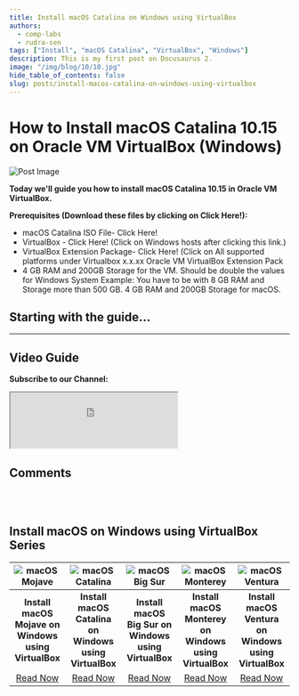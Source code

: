 ```yaml
---
title: Install macOS Catalina on Windows using VirtualBox
authors:
  - comp-labs
  - rudra-sen
tags: ["Install", "macOS Catalina", "VirtualBox", "Windows"]
description: This is my first post on Docusaurus 2.
image: "/img/blog/10/10.jpg"
hide_table_of_contents: false
slug: posts/install-macos-catalina-on-windows-using-virtualbox
---
```



# How to Install macOS Catalina 10.15 on Oracle VM VirtualBox (Windows)

![Post Image](/img/blog/10/10.jpg)

**Today we'll guide you how to install macOS Catalina 10.15 in Oracle VM VirtualBox.**

<!-- truncate -->

**Prerequisites (Download these files by clicking on Click Here!):**

- macOS Catalina ISO File- Click Here!
- VirtualBox - Click Here! (Click on Windows hosts after clicking this link.)
- VirtualBox Extension Package- Click Here! (Click on All supported platforms under Virtualbox x.x.xx Oracle VM VirtualBox Extension Pack
- 4 GB RAM and 200GB Storage for the VM. Should be double the values for Windows System Example: You have to be with 8 GB RAM and Storage more than 500 GB. 4 GB RAM and 200GB Storage for macOS.

## Starting with the guide...

---

## Video Guide

**Subscribe to our Channel:**

<iframe
  src="https://complabs.in/html/subscribe.html"
  title="Subscribe Comp Labs"
  height="100"
></iframe>

## Comments

<Giscus
  id="comments"
  repo="Comp-Labs/comp-labs-website"
  repoId="R_kgDOGaLmeA"
  category="General"
  categoryId="DIC_kwDOGaLmeM4CBAA6"
  mapping="title"
  term="Comments"
  reactionsEnabled="1"
  emitMetadata="0"
  inputPosition="top"
  theme="preferred_color_scheme"
  lang="en"
  loading="lazy"
/>

<br></br>

## Install macOS on Windows using VirtualBox Series

| ![macOS Mojave](/img/blog/11/11.jpg) 	| ![macOS Catalina](/img/blog/11/11.jpg) 	| ![macOS Big Sur](/img/blog/9/9.jpg) 	| ![macOS Monterey](/img/blog/12/12.jpg) 	|                  ![macOS Ventura](/img/blog/16/16.jpg)                  	|
|:----------------------------------------------------------------------------------------:	|:--------------------------------------------------------------------------------------------:	|:-----------------------------------------------------------------------------------------:	|:--------------------------------------------------------------------------------------------:	|:-------------------------------------------------------------------------:	|
|                   **Install macOS Mojave on Windows using VirtualBox**                   	|                    **Install macOS Catalina on Windows using VirtualBox**                    	|                   **Install macOS Big Sur on Windows using VirtualBox**                   	|                    **Install macOS Monterey on Windows using VirtualBox**                    	|           **Install macOS Ventura on Windows using VirtualBox**           	|
|         [Read Now](/blog/posts/install-macos-mojave-on-windows-using-virtualbox)         	|          [Read Now](/blog/posts/install-macos-catalina-on-windows-using-virtualbox)          	|         [Read Now](/blog/posts/install-macos-big-sur-on-windows-using-virtualbox)         	|          [Read Now](/blog/posts/install-macos-monterey-on-windows-using-virtualbox)          	| [Read Now](/blog/posts/install-macos-ventura-on-windows-using-virtualbox) 	|
